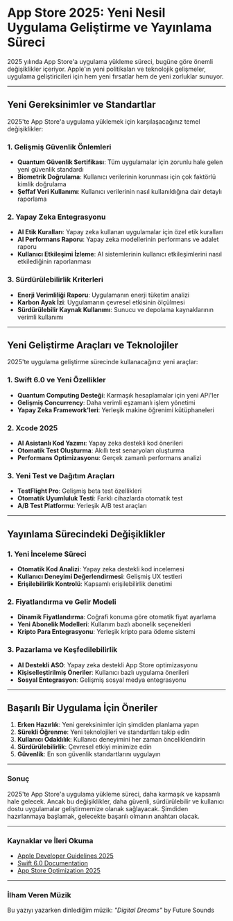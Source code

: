 <Cover
  src="https://images.unsplash.com/photo-1512941937669-90a1b58e7e9c?q=80&w=2070&auto=format&fit=crop"
  alt="App Store 2025 - Future of Mobile Apps"
  caption="unsplash.com"
/>

# App Store 2025: Yeni Nesil Uygulama Geliştirme ve Yayınlama Süreci

2025 yılında App Store'a uygulama yükleme süreci, bugüne göre önemli değişiklikler içeriyor. Apple'ın yeni politikaları ve teknolojik gelişmeler, uygulama geliştiricileri için hem yeni fırsatlar hem de yeni zorluklar sunuyor.

---

## Yeni Gereksinimler ve Standartlar

2025'te App Store'a uygulama yüklemek için karşılaşacağınız temel değişiklikler:

### 1. Gelişmiş Güvenlik Önlemleri

- **Quantum Güvenlik Sertifikası**: Tüm uygulamalar için zorunlu hale gelen yeni güvenlik standardı
- **Biometrik Doğrulama**: Kullanıcı verilerinin korunması için çok faktörlü kimlik doğrulama
- **Şeffaf Veri Kullanımı**: Kullanıcı verilerinin nasıl kullanıldığına dair detaylı raporlama

### 2. Yapay Zeka Entegrasyonu

- **AI Etik Kuralları**: Yapay zeka kullanan uygulamalar için özel etik kuralları
- **AI Performans Raporu**: Yapay zeka modellerinin performans ve adalet raporu
- **Kullanıcı Etkileşimi İzleme**: AI sistemlerinin kullanıcı etkileşimlerini nasıl etkilediğinin raporlanması

### 3. Sürdürülebilirlik Kriterleri

- **Enerji Verimliliği Raporu**: Uygulamanın enerji tüketim analizi
- **Karbon Ayak İzi**: Uygulamanın çevresel etkisinin ölçülmesi
- **Sürdürülebilir Kaynak Kullanımı**: Sunucu ve depolama kaynaklarının verimli kullanımı

---

## Yeni Geliştirme Araçları ve Teknolojiler

2025'te uygulama geliştirme sürecinde kullanacağınız yeni araçlar:

### 1. Swift 6.0 ve Yeni Özellikler

- **Quantum Computing Desteği**: Karmaşık hesaplamalar için yeni API'ler
- **Gelişmiş Concurrency**: Daha verimli eşzamanlı işlem yönetimi
- **Yapay Zeka Framework'leri**: Yerleşik makine öğrenimi kütüphaneleri

### 2. Xcode 2025

- **AI Asistanlı Kod Yazımı**: Yapay zeka destekli kod önerileri
- **Otomatik Test Oluşturma**: Akıllı test senaryoları oluşturma
- **Performans Optimizasyonu**: Gerçek zamanlı performans analizi

### 3. Yeni Test ve Dağıtım Araçları

- **TestFlight Pro**: Gelişmiş beta test özellikleri
- **Otomatik Uyumluluk Testi**: Farklı cihazlarda otomatik test
- **A/B Test Platformu**: Yerleşik A/B test araçları

---

## Yayınlama Sürecindeki Değişiklikler

### 1. Yeni İnceleme Süreci

- **Otomatik Kod Analizi**: Yapay zeka destekli kod incelemesi
- **Kullanıcı Deneyimi Değerlendirmesi**: Gelişmiş UX testleri
- **Erişilebilirlik Kontrolü**: Kapsamlı erişilebilirlik denetimi

### 2. Fiyatlandırma ve Gelir Modeli

- **Dinamik Fiyatlandırma**: Coğrafi konuma göre otomatik fiyat ayarlama
- **Yeni Abonelik Modelleri**: Kullanım bazlı abonelik seçenekleri
- **Kripto Para Entegrasyonu**: Yerleşik kripto para ödeme sistemi

### 3. Pazarlama ve Keşfedilebilirlik

- **AI Destekli ASO**: Yapay zeka destekli App Store optimizasyonu
- **Kişiselleştirilmiş Öneriler**: Kullanıcı bazlı uygulama önerileri
- **Sosyal Entegrasyon**: Gelişmiş sosyal medya entegrasyonu

---

## Başarılı Bir Uygulama İçin Öneriler

1. **Erken Hazırlık**: Yeni gereksinimler için şimdiden planlama yapın
2. **Sürekli Öğrenme**: Yeni teknolojileri ve standartları takip edin
3. **Kullanıcı Odaklılık**: Kullanıcı deneyimini her zaman önceliklendirin
4. **Sürdürülebilirlik**: Çevresel etkiyi minimize edin
5. **Güvenlik**: En son güvenlik standartlarını uygulayın

---

### Sonuç

2025'te App Store'a uygulama yükleme süreci, daha karmaşık ve kapsamlı hale gelecek. Ancak bu değişiklikler, daha güvenli, sürdürülebilir ve kullanıcı dostu uygulamalar geliştirmemize olanak sağlayacak. Şimdiden hazırlanmaya başlamak, gelecekte başarılı olmanın anahtarı olacak.

---

### Kaynaklar ve İleri Okuma

- [Apple Developer Guidelines 2025](https://example.com/apple-guidelines-2025)
- [Swift 6.0 Documentation](https://example.com/swift-6-docs)
- [App Store Optimization 2025](https://example.com/aso-2025)

---

### İlham Veren Müzik

Bu yazıyı yazarken dinlediğim müzik: _"Digital Dreams"_ by Future Sounds
